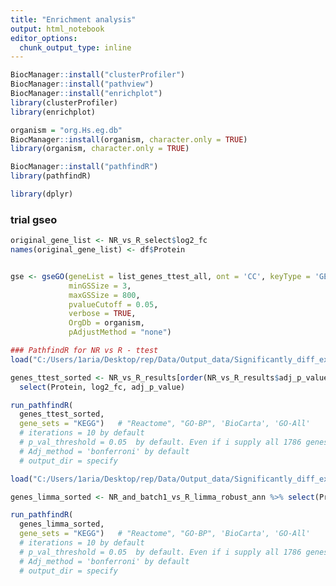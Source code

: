 ```yaml
---
title: "Enrichment analysis"
output: html_notebook
editor_options: 
  chunk_output_type: inline
---
```


```r
BiocManager::install("clusterProfiler")
BiocManager::install("pathview")
BiocManager::install("enrichplot")
library(clusterProfiler)
library(enrichplot)

organism = "org.Hs.eg.db"
BiocManager::install(organism, character.only = TRUE)
library(organism, character.only = TRUE)

BiocManager::install("pathfindR")
library(pathfindR)

library(dplyr)
```

### trial gseo
```r
original_gene_list <- NR_vs_R_select$log2_fc
names(original_gene_list) <- df$Protein


gse <- gseGO(geneList = list_genes_ttest_all, ont = 'CC', keyType = 'GENENAME',  nPerm = 10000, 
             minGSSize = 3, 
             maxGSSize = 800, 
             pvalueCutoff = 0.05, 
             verbose = TRUE, 
             OrgDb = organism, 
             pAdjustMethod = "none")
```
```r
### PathfindR for NR vs R - ttest
load("C:/Users/1aria/Desktop/rep/Data/Output_data/Significantly_diff_expressed/ttest_NR_vs_R_significant.Rda")

genes_ttest_sorted <- NR_vs_R_results[order(NR_vs_R_results$adj_p_value,decreasing=TRUE),] %>% 
  select(Protein, log2_fc, adj_p_value)

run_pathfindR(
  genes_ttest_sorted,
  gene_sets = "KEGG")   # "Reactome", "GO-BP", 'BioCarta', 'GO-All'
  # iterations = 10 by default
  # p_val_threshold = 0.05  by default. Even if i supply all 1786 genes, will still make a list of 19)
  # Adj_method = 'bonferroni' by default
  # output_dir = specify
```

```r
load("C:/Users/1aria/Desktop/rep/Data/Output_data/Significantly_diff_expressed/limma_NR_and_batch1_vs_R_robust_significant.Rda")

genes_limma_sorted <- NR_and_batch1_vs_R_limma_robust_ann %>% select(Protein, logFC, adj.P.Val)

run_pathfindR(
  genes_limma_sorted,
  gene_sets = "KEGG")   # "Reactome", "GO-BP", 'BioCarta', 'GO-All'
  # iterations = 10 by default
  # p_val_threshold = 0.05  by default. Even if i supply all 1786 genes, will still make a list of 19)
  # Adj_method = 'bonferroni' by default
  # output_dir = specify
```
